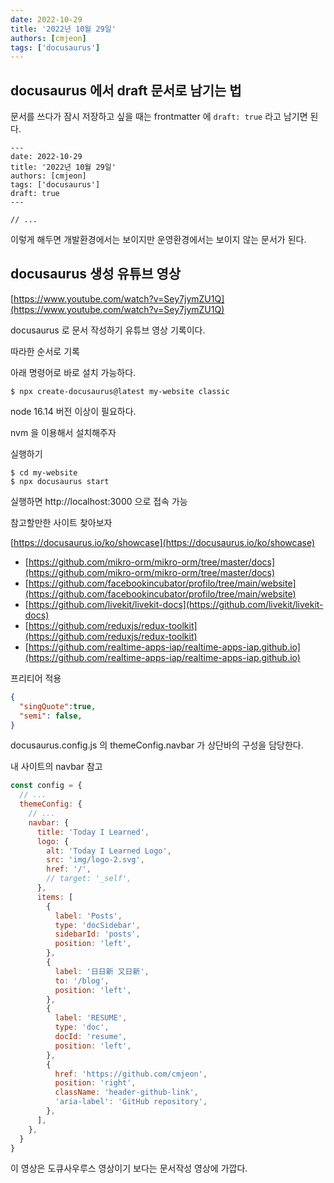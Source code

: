 ```yaml
---
date: 2022-10-29
title: '2022년 10월 29일'
authors: [cmjeon]
tags: ['docusaurus']
---
```


## docusaurus 에서 draft 문서로 남기는 법

문서를 쓰다가 잠시 저장하고 싶을 때는 frontmatter 에 `draft: true` 라고 남기면 된다.

```mdxjs {6} title="blog/2022-10-29.mdx"
---
date: 2022-10-29
title: '2022년 10월 29일'
authors: [cmjeon]
tags: ['docusaurus']
draft: true
---

// ...
```

이렇게 해두면 개발환경에서는 보이지만 운영환경에서는 보이지 않는 문서가 된다.

<!--truncate-->

## docusaurus 생성 유튜브 영상

[https://www.youtube.com/watch?v=Sey7jymZU1Q](https://www.youtube.com/watch?v=Sey7jymZU1Q)

docusaurus 로 문서 작성하기 유튜브 영상 기록이다.

따라한 순서로 기록

아래 명령어로 바로 설치 가능하다.

```shell
$ npx create-docusaurus@latest my-website classic
```

node 16.14 버전 이상이 필요하다.

nvm 을 이용해서 설치해주자

실행하기

```
$ cd my-website
$ npx docusaurus start
```

실행하면 http://localhost:3000 으로 접속 가능

참고할만한 사이트 찾아보자

[https://docusaurus.io/ko/showcase](https://docusaurus.io/ko/showcase)

- [https://github.com/mikro-orm/mikro-orm/tree/master/docs](https://github.com/mikro-orm/mikro-orm/tree/master/docs)
- [https://github.com/facebookincubator/profilo/tree/main/website](https://github.com/facebookincubator/profilo/tree/main/website)
- [https://github.com/livekit/livekit-docs](https://github.com/livekit/livekit-docs)
- [https://github.com/reduxjs/redux-toolkit](https://github.com/reduxjs/redux-toolkit)
- [https://github.com/realtime-apps-iap/realtime-apps-iap.github.io](https://github.com/realtime-apps-iap/realtime-apps-iap.github.io)

프리티어 적용

```json title="/.prettierrc"
{
  "singQuote":true,
  "semi": false,
}
```

docusaurus.config.js 의 themeConfig.navbar 가 상단바의 구성을 담당한다.

내 사이트의 navbar 참고

```js {5-38} showLineNumbers
const config = {
  // ...
  themeConfig: {
    // ...
    navbar: {
      title: 'Today I Learned',
      logo: {
        alt: 'Today I Learned Logo',
        src: 'img/logo-2.svg',
        href: '/',
        // target: '_self',
      },
      items: [
        {
          label: 'Posts',
          type: 'docSidebar',
          sidebarId: 'posts',
          position: 'left',
        },
        {
          label: '日日新 又日新',
          to: '/blog',
          position: 'left',
        },
        {
          label: 'RESUME',
          type: 'doc',
          docId: 'resume',
          position: 'left',
        },
        {
          href: 'https://github.com/cmjeon',
          position: 'right',
          className: 'header-github-link',
          'aria-label': 'GitHub repository',
        },
      ],
    },
  }
}
```

이 영상은 도큐사우루스 영상이기 보다는 문서작성 영상에 가깝다.

